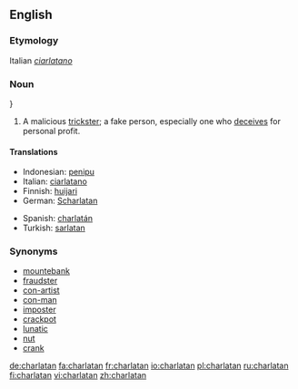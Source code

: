 {{see|charlatán}}
==English==

===Etymology===
Italian ''[[ciarlatano]]''

===Noun===
{{en-noun}}}

# A malicious [[trickster]]; a fake person, especially one who [[deceives]] for personal profit.

====Translations====
{{trans-top|malicious trickster}}
*Indonesian: [[tipu|penipu]]
*Italian: [[ciarlatano]] {{m}}
*Finnish: [[huijari]]
*German: [[Scharlatan]] {{m}}
{{trans-mid}}
*Spanish: [[charlatán]] {{m}}
*Turkish: [[sarlatan]]
{{trans-bottom}}

===Synonyms===
*[[mountebank]]
*[[fraudster]]
*[[con-artist]]
*[[con-man]]
*[[imposter]]
*[[crackpot]]
*[[lunatic]]
*[[nut]]
*[[crank]]

[[de:charlatan]]
[[fa:charlatan]]
[[fr:charlatan]]
[[io:charlatan]]
[[pl:charlatan]]
[[ru:charlatan]]
[[fi:charlatan]]
[[vi:charlatan]]
[[zh:charlatan]]